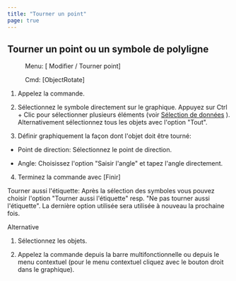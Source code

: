 ```yaml
---
title: "Tourner un point"
page: true
---
```

## Tourner un point ou un symbole de polyligne
 <Menu> Menu: [ Modifier / Tourner point] </Menu> 
 <Menu> Cmd: [ObjectRotate] </Menu> 


1. Appelez la commande.

2. S&#233;lectionnez le symbole directement sur le graphique. Appuyez sur <Border>Ctrl + Clic</Border>  pour s&#233;lectionner plusieurs &#233;l&#233;ments (voir 
[S&#233;lection de donn&#233;es](../grafik/selektionvondaten)
). Alternativement s&#233;lectionnez tous les objets avec l&#39;option &quot;Tout&quot;.

3. D&#233;finir graphiquement la fa&#231;on dont l&#39;objet doit &#234;tre tourn&#233;:

- <Bold> Point de direction: </Bold>  S&#233;lectionnez le point de direction.

- <Bold> Angle: </Bold>  Choisissez l&#39;option &quot;Saisir l&#39;angle&quot; et tapez l&#39;angle directement.



4. Terminez la commande avec 
[Finir]




<Success>
 <Bold> Tourner aussi l&#39;&#233;tiquette: </Bold>  Apr&#232;s la s&#233;lection des symboles vous pouvez choisir l&#39;option &quot;Tourner aussi l&#39;&#233;tiquette&quot; resp. &quot;Ne pas tourner aussi l&#39;&#233;tiquette&quot;. La derni&#232;re option utilis&#233;e sera utilis&#233;e &#224; nouveau la prochaine fois.
</Success>


Alternative


1. S&#233;lectionnez les objets.

2. Appelez la commande depuis la barre multifonctionnelle ou depuis le menu contextuel (pour le menu contextuel cliquez avec le bouton droit dans le graphique).




